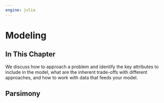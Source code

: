 ```yaml
---
engine: julia
---
```

# Modeling {#sec-modeling}

## In This Chapter

We discuss how to approach a problem and identify the key attributes to include in the model, what are the inherent trade-offs with different approaches, and how to work with data that feeds your model.

## Parsimony
